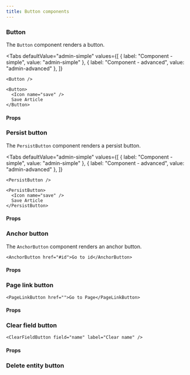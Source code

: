 ```yaml
---
title: Button components
---
```



### Button

The `Button` component renders a button.

<Tabs
  defaultValue="admin-simple"
  values={[
    { label: "Component - simple", value: "admin-simple" },
    { label: "Component - advanced", value: "admin-advanced" },
  ]}
>
  <TabItem value="admin-simple">

```tsx
<Button />
```

  </TabItem>
  <TabItem value="admin-advanced">

```tsx
<Button>
  <Icon name="save" />
  Save Article
</Button>
```

  </TabItem>

</Tabs>

#### Props

<PropsTable>
  <SharedProps.children />
  <SharedProps.className />
  <SharedProps.isLoading />
</PropsTable>

### Persist button

The `PersistButton` component renders a persist button.

<Tabs
  defaultValue="admin-simple"
  values={[
    { label: "Component - simple", value: "admin-simple" },
    { label: "Component - advanced", value: "admin-advanced" },
  ]}
>
  <TabItem value="admin-simple">

```tsx
<PersistButton />
```

  </TabItem>
  <TabItem value="admin-advanced">

```tsx
<PersistButton>
  <Icon name="save" />
  Save Article
</PersistButton>
```

  </TabItem>

</Tabs>

#### Props

<PropsTable>
  <SharedProps.children />
</PropsTable>

### Anchor button

The `AnchorButton` component renders an anchor button.

```tsx
<AnchorButton href="#id">Go to id</AnchorButton>
```

#### Props

<PropsTable>
  <SharedProps.href />
  <SharedProps.children />
</PropsTable>

### Page link button

```tsx
<PageLinkButton href="">Go to Page</PageLinkButton>
```

#### Props

<PropsTable>
  <SharedProps.to />
  <SharedProps.children />
</PropsTable>

### Clear field button

```tsx
<ClearFieldButton field="name" label="Clear name" />
```

#### Props

<PropsTable>
  <SharedProps.field required description="The name of the field to be cleared on click." />
  <SharedProps.label required />
</PropsTable>

### Delete entity button
